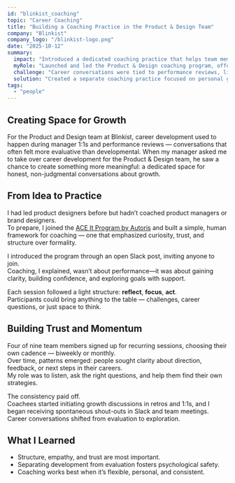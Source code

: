```yaml
---
id: "blinkist_coaching"
topic: "Career Coaching"
title: "Building a Coaching Practice in the Product & Design Team"
company: "Blinkist"
company_logo: "/blinkist-logo.png"
date: "2025-10-12"
summary:
  impact: "Introduced a dedicated coaching practice that helps team members reflect on their goals, build confidence, and grow beyond performance evaluations."
  myRole: "Launched and led the Product & Design coaching program, offering tailored 1:1 sessions to support individual growth and skill development."
  challenge: "Career conversations were tied to performance reviews, limiting openness and reflection."
  solution: "Created a separate coaching practice focused on personal growth, clarity, and confidence — structured around reflection, focus, and action."
tags:
  - "people"
---
```


## Creating Space for Growth

For the Product and Design team at Blinkist, career development used to happen during manager 1:1s and performance reviews — conversations that often felt more evaluative than developmental.
When my manager asked me to take over career development for the Product & Design team, he saw a chance to create something more meaningful: a dedicated space for honest, non-judgmental conversations about growth.

## From Idea to Practice

I had led product designers before but hadn’t coached product managers or brand designers.  
To prepare, I joined the [ACE It Program by Autoris](https://www.autoris.com/pages/amc) and built a simple, human framework for coaching — one that emphasized curiosity, trust, and structure over formality.

I introduced the program through an open Slack post, inviting anyone to join.  
Coaching, I explained, wasn’t about performance—it was about gaining clarity, building confidence, and exploring goals with support.

Each session followed a light structure: **reflect**, **focus**, **act**.  
Participants could bring anything to the table — challenges, career questions, or just space to think.

## Building Trust and Momentum

Four of nine team members signed up for recurring sessions, choosing their own cadence — biweekly or monthly.  
Over time, patterns emerged: people sought clarity about direction, feedback, or next steps in their careers.  
My role was to listen, ask the right questions, and help them find their own strategies.

The consistency paid off.  
Coachees started initiating growth discussions in retros and 1:1s, and I began receiving spontaneous shout-outs in Slack and team meetings.  
Career conversations shifted from evaluation to exploration.

## What I Learned

- Structure, empathy, and trust are most important.
- Separating development from evaluation fosters psychological safety.
- Coaching works best when it’s flexible, personal, and consistent.
